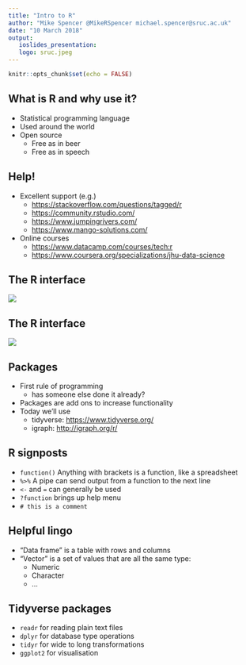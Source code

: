 ```yaml
---
title: "Intro to R"
author: "Mike Spencer @MikeRSpencer michael.spencer@sruc.ac.uk"
date: "10 March 2018"
output:
   ioslides_presentation:
   logo: sruc.jpeg
---
```


```r
knitr::opts_chunk$set(echo = FALSE)
```


## What is R and why use it?

- Statistical programming language
- Used around the world
- Open source
    - Free as in beer
    - Free as in speech


## Help!

- Excellent support (e.g.)
    - <https://stackoverflow.com/questions/tagged/r>
    - <https://community.rstudio.com/>
    - <https://www.jumpingrivers.com/>
    - <https://www.mango-solutions.com/>
- Online courses
    - <https://www.datacamp.com/courses/tech:r>
    - <https://www.coursera.org/specializations/jhu-data-science>


## The R interface

![](R_RStudio.png)


## The R interface

![](Screenshot_RStudio_small.png)


## Packages

- First rule of programming
    - has someone else done it already?
- Packages are add ons to increase functionality
- Today we'll use
    - tidyverse: <https://www.tidyverse.org/>
    - igraph: <http://igraph.org/r/>


## R signposts

- `function()` Anything with brackets is a function, like a spreadsheet
- `%>%` A pipe can send output from a function to the next line
- `<-` and `=` can generally be used 
- `?function` brings up help menu
- `# this is a comment`


## Helpful lingo

- "Data frame" is a table with rows and columns
- "Vector" is a set of values that are all the same type:
    - Numeric
    - Character
    - ...


## Tidyverse packages

- `readr` for reading plain text files
- `dplyr` for database type operations
- `tidyr` for wide to long transformations
- `ggplot2` for visualisation
